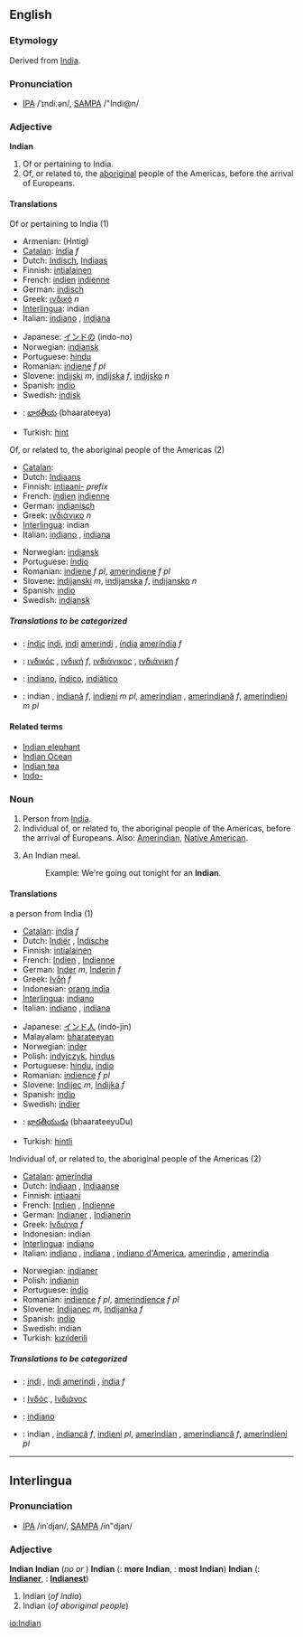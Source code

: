 ==English==

{{rank|prepared|support|bit|824|Indian|produce|drawn|field}}

===Etymology===
Derived from [[India]].

===Pronunciation===
*[[w:IPA|IPA]] /ˈɪndiːən/, [[w:SAMPA|SAMPA]] /"Indi@n/

===Adjective===
'''Indian'''

#Of or pertaining to India.
#Of, or related to, the [[aboriginal]] people of the Americas, before the arrival of Europeans.

====Translations====
;Of or pertaining to India (1)
{{top}}
*Armenian: (Hntig)
*[[Catalan]]: [[índia]] ''f''
*Dutch: [[Indisch]], [[Indiaas]]
*Finnish: [[intialainen]]
*French: [[indien]] {{m}} [[indienne]] {{f}}
*German: [[indisch]]
*Greek: [[ινδικό]] ''n''
*[[Interlingua]]: indian
*Italian: [[indiano]] {{m}}, [[indiano|indiana]] {{f}}
{{mid}}
*Japanese: [[インドの]] (indo-no)
*Norwegian: [[indiansk]]
*Portuguese: [[hindu]]
*Romanian: [[indiene]] ''f pl''
*Slovene: [[indijski]] ''m'', [[indijska]] ''f'', [[indijsko]] ''n''
*Spanish: [[indio]]
*Swedish: [[indisk]]
*{{te}}: [[భారతీయ]] (bhaarateeya)
*Turkish: [[hint]]
{{bottom}}

;Of, or related to, the aboriginal people of the Americas (2)
{{top}}
*[[Catalan]]: 
*Dutch: [[Indiaans]]
*Finnish: [[intiaani-]] ''prefix''
*French: [[indien]] {{m}} [[indienne]] {{f}}
*German: [[indianisch]]
*Greek: [[ινδιάνικο]] ''n''
*[[Interlingua]]: indian
*Italian: [[indiano]] {{m}}, [[indiano|indiana]] {{f}} 
{{mid}}
*Norwegian: [[indiansk]]
*Portuguese: [[índio]]
*Romanian: [[indiene]] ''f pl'', [[amerindiene]] ''f pl''
*Slovene: [[indijanski]] ''m'', [[indijanska]] ''f'', [[indijansko]] ''n''
*Spanish: [[indio]]
*Swedish: [[indiansk]]
{{bottom}}

=====Translations to be categorized=====
{{checktrans}}
{{top}}
*{{ttbc|Catalan}}: [[índic]] [[indi]], [[indi]] [[amerindi]] {{m}}, [[índia]] [[ameríndia]] ''f''
*{{ttbc|Greek}}: [[ινδικός]] {{m}}, [[ινδική]] ''f'', [[ινδιάνικος]] {{m}}, [[ινδιάνικη]] ''f''
{{mid}}
*{{ttbc|Portuguese}}: [[indiano]], [[índico]], [[indiático]]
*{{ttbc|Romanian}}: indian {{m}}, [[indiană]] ''f'', [[indieni]] ''m pl'', [[amerindian]] {{m}}, [[amerindiană]] ''f'', [[amerindieni]] ''m pl''
{{bottom}}

====Related terms====
*[[Indian elephant]]
*[[Indian Ocean]]
*[[Indian tea]]
*[[Indo-]]

===Noun===
{{en-noun-reg}}

#Person from [[India]].
#Individual of, or related to, the aboriginal people of the Americas, before the arrival of Europeans. Also: [[Amerindian]], [[Native American]].
# {{UK}} An Indian meal.
#:Example:  We're going out tonight for an '''Indian'''.

====Translations====
;a person from India (1)
{{top}}
*[[Catalan]]: [[índia]] ''f''
*Dutch: [[Indiër]] {{m}}, [[Indische]] {{f}}
*Finnish: [[intialainen]]
*French: [[Indien]] {{m}}, [[Indienne]] {{f}}
*German: [[Inder]] ''m'', [[Inderin]] ''f''
*Greek: [[Ινδή]] ''f''
*Indonesian: [[orang india]]
*[[Interlingua]]: [[indiano]]
*Italian: [[indiano]] {{m}}, [[indiano|indiana]] {{f}}
{{mid}}
*Japanese: [[インド人]] (indo-jin)
*Malayalam: [[bharateeyan]]
*Norwegian: [[inder]] {{m}}
*Polish: [[indyjczyk]], [[hindus]]
*Portuguese: [[hindu]], [[índio]]
*Romanian: [[indience]] ''f pl''
*Slovene: [[Indijec]] ''m'', [[Indijka]] ''f''
*Spanish: [[indio]]
*Swedish: [[indier]]
*{{te}}: [[భారతీయుడు]] (bhaarateeyuDu)
*Turkish: [[hintli]]
{{bottom}}

;Individual of, or related to, the aboriginal people of the Americas (2)
{{top}}
*[[Catalan]]: [[ameríndia]]
*Dutch: [[Indiaan]] {{m}}, [[Indiaanse]] {{f}}
*Finnish: [[intiaani]]
*French: [[Indien]] {{m}}, [[Indienne]] {{f}}
*German: [[Indianer]] {{m}}, [[Indianerin]] {{f}}
*Greek: [[Ινδιάνα]] ''f''
*Indonesian: indian
*[[Interlingua]]: [[indiano]]
*Italian: [[indiano]] {{m}}, [[indiano|indiana]] {{f}}, [[w:it:Indiani_d%27America|indiano d'America]], [[amerindio]] {{m}}, [[amerindio|amerindia]] {{f}} 
{{mid}}
*Norwegian: [[indianer]] {{m}}
*Polish: [[indianin]]
*Portuguese: [[índio]]
*Romanian: [[indience]] ''f pl'', [[amerindience]] ''f pl''
*Slovene: [[Indijanec]] ''m'', [[Indijanka]] ''f''
*Spanish: [[indio]]
*Swedish: indian
*Turkish: [[kızılderili]]
{{bottom}}

=====Translations to be categorized=====
{{checktrans}}
{{top}}
*{{ttbc|Catalan}}: [[indi]] {{m}}, [[indi]] [[amerindi]] {{m}}, [[índia]] ''f''
*{{ttbc|Greek}}: [[Ινδός]] {{m}}, [[Ινδιάνος]] {{m}}
{{mid}}
*{{ttbc|Portuguese}}: [[indiano]]
*{{ttbc|Romanian}}: indian {{m}}, [[indiancă]] ''f'', [[indieni]] {{m}} ''pl'', [[amerindian]] {{m}}, [[amerindiancă]] ''f'', [[amerindieni]] {{m}} ''pl''
{{bottom}}

----

==Interlingua==
===Pronunciation===
*[[w:IPA|IPA]] /inˈdjan/, [[w:SAMPA|SAMPA]] /in"djan/

===Adjective===
'''Indian'''
'''Indian'''  (''no'' {{compar}} ''or'' {{superl}})
'''Indian'''  ({{compar}}: '''more Indian''', {{superl}}: '''most Indian''')
'''Indian'''  ({{compar}}: '''[[Indianer]]''', {{superl}}: '''[[Indianest]]''')

#Indian (''of India'')
#Indian (''of aboriginal people'')

[[io:Indian]]